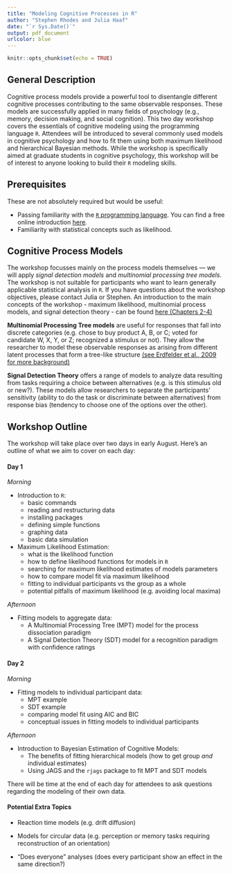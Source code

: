 ```yaml
---
title: "Modeling Cognitive Processes in R"
author: "Stephen Rhodes and Julia Haaf"
date: "`r Sys.Date()`"
output: pdf_document
urlcolor: blue
---
```


```r
knitr::opts_chunk$set(echo = TRUE)
```

## General Description

Cognitive process models provide a powerful tool to disentangle different cognitive processes contributing to the same observable responses. These models are successfully applied in many fields of psychology (e.g., memory, decision making, and social cognition). This two day workshop covers the essentials of cognitive modeling using the programming language `R`. Attendees will be introduced to several commonly used models in cognitive psychology and how to fit them using both maximum likelihood and hierarchical Bayesian methods. While the workshop is specifically aimed at graduate students in cognitive psychology, this workshop will be of interest to anyone looking to build their `R` modeling skills.

## Prerequisites

These are not absolutely required but would be useful:

- Passing familiarity with the [`R` programming language](https://www.r-project.org/). You can find a free online introduction [here](https://www.datacamp.com/courses/free-introduction-to-r).
- Familiarity with statistical concepts such as likelihood.

## Cognitive Process Models

The workshop focusses mainly on the process models themselves --- we will apply *signal detection models* and *multinomial processing tree models*. The workshop is not suitable for participants who want to learn generally applicable statistical analysis in `R`. If you have questions about the workshop objectives, please contact Julia or Stephen. An introduction to the main concepts of the workshop - maximum likelihood, multinomial process models, and signal detection theory - can be found [here (Chapters 2-4)](http://pcl.missouri.edu/jeff/sites/pcl.missouri.edu.jeff/files/b1_0.pdf)

**Multinomial Processing Tree models** are useful for responses that fall into discrete categories (e.g. chose to buy product A, B, or C; voted for candidate W, X, Y, or Z; recognized a stimulus or not). They allow the researcher to model these observable responses as arising from different latent processes that form a tree-like structure [(see Erdfelder et al., 2009 for more background)](https://www.researchgate.net/profile/Morten_Moshagen/publication/220032645_Multinomial_processing_tree_models_A_review_of_the_literature/links/553e744b0cf210c0bdaaa5b9/Multinomial-processing-tree-models-A-review-of-the-literature.pdf)

**Signal Detection Theory** offers a range of models to analyze data resulting from tasks requiring a choice between alternatives (e.g. is this stimulus old or new?). These models allow researchers to separate the participants' sensitivity (ability to do the task or discriminate between alternatives) from response bias (tendency to choose one of the options over the other).

## Workshop Outline

The workshop will take place over two days in early August. Here's an outline of what we aim to cover on each day:

#### Day 1

*Morning*

- Introduction to `R`:
    - basic commands
    - reading and restructuring data
    - installing packages
    - defining simple functions
    - graphing data
    - basic data simulation

- Maximum Likelihood Estimation:
    - what is the likelihood function
    - how to define likelihood functions for models in `R`
    - searching for maximum likelihood estimates of models parameters
    - how to compare model fit via maximum likelihood
    - fitting to individual participants vs the group as a whole
    - potential pitfalls of maximum likelihood (e.g. avoiding local maxima)

*Afternoon*

- Fitting models to aggregate data:
    - A Multinomial Processing Tree (MPT) model for the process dissociation paradigm
    - A Signal Detection Theory (SDT) model for a recognition paradigm with confidence ratings

#### Day 2

*Morning*

- Fitting models to individual participant data:
    - MPT example
    - SDT example
    - comparing model fit using AIC and BIC
    - conceptual issues in fitting models to individual participants

*Afternoon*

- Introduction to Bayesian Estimation of Cognitive Models:
    - The benefits of fitting hierarchical models (how to get group *and* individual estimates)
    - Using JAGS and the `rjags` package to fit MPT and SDT models

There will be time at the end of each day for attendees to ask questions regarding the modeling of their own data.

#### Potential Extra Topics

- Reaction time models (e.g. drift diffusion)

- Models for circular data (e.g. perception or memory tasks requiring reconstruction of an orientation)

- "Does everyone" analyses (does every participant show an effect in the same direction?)

